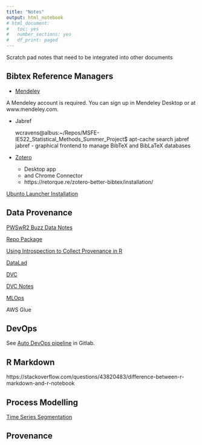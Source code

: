 ```yaml
---
title: "Notes"
output: html_notebook
# html_document:
#   toc: yes
#   number_sections: yes
#   df_print: paged
---
```


Scratch pad notes that need to be integrated into other documents

## Bibtex Reference Managers

- [Mendeley](https://www.mendeley.com/download-desktop-new/)

A Mendeley account is required. You can sign up in Mendeley Desktop or at www.mendeley.com.

- Jabref

    wcravens@albus:~/Repos/MSFE-IE522_Statistical_Methods_Summer_Project$ apt-cache search jabref
    jabref - graphical frontend to manage BibTeX and BibLaTeX databases

- [Zotero](https://www.zotero.org/download/)

  - Desktop app
  - and Chrome Connector
  - https://retorque.re/zotero-better-bibtex/installation/
  
[Ubunto Launcher Installation](https://www.zotero.org/support/installation)

## Data Provenance

[PWSwR2 Buzz Data Notes](sandbox/PDSwR2/Buzz/buzzzm.md)

[Repo Package](https://www.ncbi.nlm.nih.gov/pmc/articles/PMC5314482/)

[Using Introspection to Collect Provenance in R](https://www.mdpi.com/2227-9709/5/1/12/pdf)

[DataLad](https://www.datalad.org/)

[DVC](https://dvc.org)

[DVC Notes](./DVC_Notes.Rmd)

[MLOps](https://en.wikipedia.org/wiki/MLOps)

AWS Glue

## DevOps

See [Auto DevOps pipeline](https://gitlab.engr.illinois.edu/wbc3/msfe-ie522-statistical-methods-summer-project/-/settings/ci_cd) in Gitlab.

## R Markdown

https://stackoverflow.com/questions/43820483/difference-between-r-markdown-and-r-notebook

## Process Modelling

[Time Series Segmentation](https://en.wikipedia.org/wiki/Time-series_segmentation)

## Provenance

